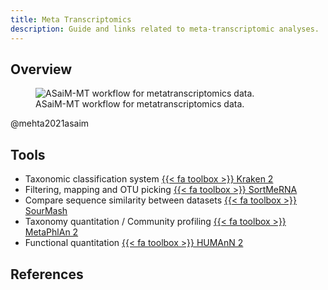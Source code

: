 ```yaml
---
title: Meta Transcriptomics
description: Guide and links related to meta-transcriptomic analyses.
---
```


## Overview

![ASaiM-MT workflow for metatranscriptomics data.](https://f1000researchdata.s3.amazonaws.com/manuscripts/55709/4365fde8-b9bc-4578-a575-a35fd378ab5e_figure1.gif)

@mehta2021asaim

## Tools

- Taxonomic classification system [{{< fa toolbox >}} Kraken 2](https://ccb.jhu.edu/software/kraken2/)
- Filtering, mapping and OTU picking [{{< fa toolbox >}} SortMeRNA](https://bioinfo.lifl.fr/RNA/sortmerna/)
- Compare sequence similarity between datasets [{{< fa toolbox >}} SourMash](https://sourmash.readthedocs.io/en/latest/)
- Taxonomy quantitation / Community profiling [{{< fa toolbox >}} MetaPhlAn 2](https://huttenhower.sph.harvard.edu/metaphlan2/)
- Functional quantitation [{{< fa toolbox >}} HUMAnN 2](https://huttenhower.sph.harvard.edu/humann2/)

## References {.unnumbered}

